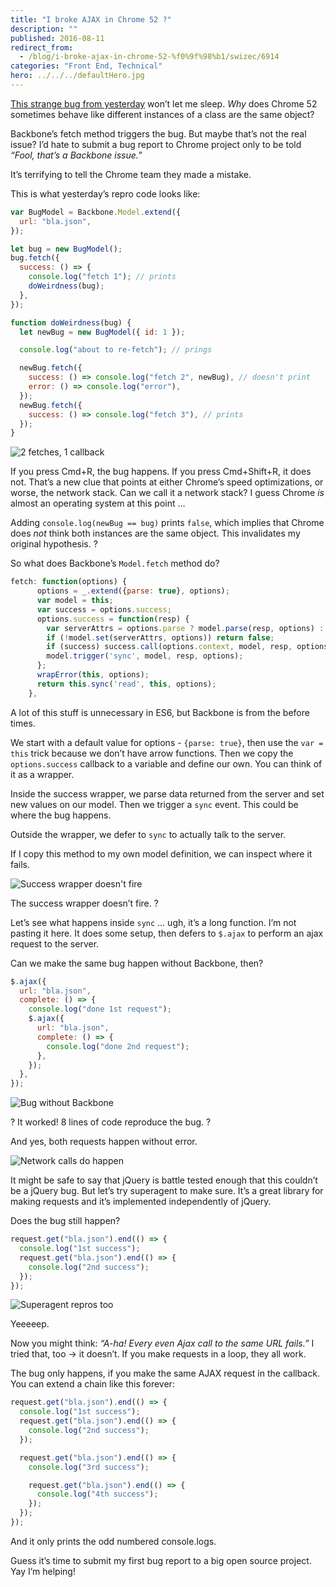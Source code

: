 ```yaml
---
title: "I broke AJAX in Chrome 52 ?"
description: ""
published: 2016-08-11
redirect_from:
  - /blog/i-broke-ajax-in-chrome-52-%f0%9f%98%b1/swizec/6914
categories: "Front End, Technical"
hero: ../../../defaultHero.jpg
---
```


[This strange bug from yesterday](https://swizec.com/blog/js-object-optimization-bug-in-chrome-52/) won’t let me sleep. _Why_ does Chrome 52 sometimes behave like different instances of a class are the same object?

Backbone’s fetch method triggers the bug. But maybe that’s not the real issue? I’d hate to submit a bug report to Chrome project only to be told _“Fool, that’s a Backbone issue.”_

It’s terrifying to tell the Chrome team they made a mistake.

This is what yesterday’s repro code looks like:

```javascript
var BugModel = Backbone.Model.extend({
  url: "bla.json",
});

let bug = new BugModel();
bug.fetch({
  success: () => {
    console.log("fetch 1"); // prints
    doWeirdness(bug);
  },
});

function doWeirdness(bug) {
  let newBug = new BugModel({ id: 1 });

  console.log("about to re-fetch"); // prings

  newBug.fetch({
    success: () => console.log("fetch 2", newBug), // doesn't print
    error: () => console.log("error"),
  });
  newBug.fetch({
    success: () => console.log("fetch 3"), // prints
  });
}
```

![2 fetches, 1 callback](https://swizec.com/wp-content/uploads/2016/08/chrome-eats-objects.gif)

If you press Cmd+R, the bug happens. If you press Cmd+Shift+R, it does not. That’s a new clue that points at either Chrome’s speed optimizations, or worse, the network stack. Can we call it a network stack? I guess Chrome _is_ almost an operating system at this point …

Adding `console.log(newBug == bug)` prints `false`, which implies that Chrome does _not_ think both instances are the same object. This invalidates my original hypothesis. ?

So what does Backbone’s `Model.fetch` method do?

```javascript
fetch: function(options) {
      options = _.extend({parse: true}, options);
      var model = this;
      var success = options.success;
      options.success = function(resp) {
        var serverAttrs = options.parse ? model.parse(resp, options) : resp;
        if (!model.set(serverAttrs, options)) return false;
        if (success) success.call(options.context, model, resp, options);
        model.trigger('sync', model, resp, options);
      };
      wrapError(this, options);
      return this.sync('read', this, options);
    },
```

A lot of this stuff is unnecessary in ES6, but Backbone is from the before times.

We start with a default value for options - `{parse: true}`, then use the `var = this` trick because we don’t have arrow functions. Then we copy the `options.success` callback to a variable and define our own. You can think of it as a wrapper.

Inside the success wrapper, we parse data returned from the server and set new values on our model. Then we trigger a `sync` event. This could be where the bug happens.

Outside the wrapper, we defer to `sync` to actually talk to the server.

If I copy this method to my own model definition, we can inspect where it fails.

![Success wrapper doesn't fire](https://swizec.com/wp-content/uploads/2016/08/success-wrapper.gif)

The success wrapper doesn’t fire. ?

Let’s see what happens inside `sync` … ugh, it’s a long function. I’m not pasting it here. It does some setup, then defers to `$.ajax` to perform an ajax request to the server.

Can we make the same bug happen without Backbone, then?

```javascript
$.ajax({
  url: "bla.json",
  complete: () => {
    console.log("done 1st request");
    $.ajax({
      url: "bla.json",
      complete: () => {
        console.log("done 2nd request");
      },
    });
  },
});
```

![Bug without Backbone](https://swizec.com/wp-content/uploads/2016/08/purer-bug.gif)

? It worked! 8 lines of code reproduce the bug. ?

And yes, both requests happen without error.

![Network calls do happen](https://swizec.com/wp-content/uploads/2016/08/bug-network.gif)

It might be safe to say that jQuery is battle tested enough that this couldn’t be a jQuery bug. But let’s try superagent to make sure. It’s a great library for making requests and it’s implemented independently of jQuery.

Does the bug still happen?

```javascript
request.get("bla.json").end(() => {
  console.log("1st success");
  request.get("bla.json").end(() => {
    console.log("2nd success");
  });
});
```

![Superagent repros too](https://swizec.com/wp-content/uploads/2016/08/superagent-bug.gif)

Yeeeeep.

Now you might think: _“A-ha! Every even Ajax call to the same URL fails.”_ I tried that, too -> it doesn’t. If you make requests in a loop, they all work.

The bug only happens, if you make the same AJAX request in the callback. You can extend a chain like this forever:

```javascript
request.get("bla.json").end(() => {
  console.log("1st success");
  request.get("bla.json").end(() => {
    console.log("2nd success");
  });

  request.get("bla.json").end(() => {
    console.log("3rd success");

    request.get("bla.json").end(() => {
      console.log("4th success");
    });
  });
});
```

And it only prints the odd numbered console.logs.

Guess it’s time to submit my first bug report to a big open source project. Yay I’m helping!
